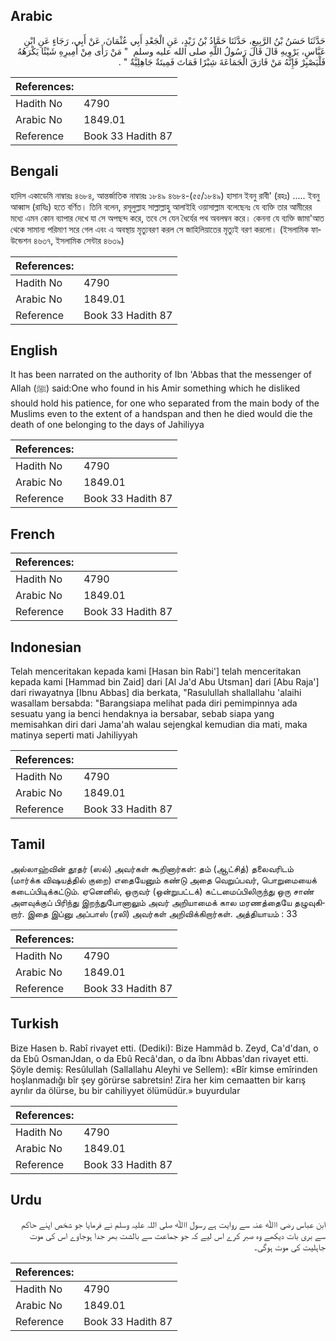 ## Arabic


<div dir="rtl" lang="ar" style={{fontSize:'larger',backgroundColor:'#f8f9fa',padding:20}}>
حَدَّثَنَا حَسَنُ بْنُ الرَّبِيعِ، حَدَّثَنَا حَمَّادُ بْنُ زَيْدٍ، عَنِ الْجَعْدِ أَبِي عُثْمَانَ، عَنْ أَبِي، رَجَاءٍ عَنِ ابْنِ عَبَّاسٍ، يَرْوِيهِ قَالَ قَالَ رَسُولُ اللَّهِ صلى الله عليه وسلم ‏ "‏ مَنْ رَأَى مِنْ أَمِيرِهِ شَيْئًا يَكْرَهُهُ فَلْيَصْبِرْ فَإِنَّهُ مَنْ فَارَقَ الْجَمَاعَةَ شِبْرًا فَمَاتَ فَمِيتَةٌ جَاهِلِيَّةٌ ‏"‏ ‏.‏
</div>
<div style={{backgroundColor:'#f8f9fa',padding:20, marginBottom: 10}}><table> <thead> <tr> <th>References:</th> <th></th> </tr> </thead> <tbody><tr><td>Hadith No</td><td>4790</td></tr><tr><td>Arabic No</td><td>1849.01</td></tr><tr><td>Reference</td><td>Book 33 Hadith 87</td></tr></tbody></table></div>

## Bengali


<div dir="ltr" lang="bn" style={{fontSize:'larger',backgroundColor:'#f8f9fa',padding:20}}>
হাদিস একাডেমি নাম্বারঃ ৪৬৮৪, আন্তর্জাতিক নাম্বারঃ ১৮৪৯ ৪৬৮৪-(৫৫/১৮৪৯) হাসান ইবনু রাবী' (রহঃ) ..... ইবনু আব্বাস (রাযিঃ) হতে বর্ণিত। তিনি বলেন, রসূলুল্লাহ সাল্লাল্লাহু আলাইহি ওয়াসাল্লাম বলেছেনঃ যে ব্যক্তি তার আমীরের মধ্যে এমন কোন ব্যাপার দেখে যা সে অপছন্দ করে, তবে সে যেন ধৈর্যের পথ অবলম্বন করে। কেননা যে ব্যক্তি জামা'আত থেকে সামান্য পরিমাণ সরে গেল এবং এ অবস্থায় মৃত্যুবরণ করল সে জাহিলিয়াতের মৃত্যুই বরণ করলো। (ইসলামিক ফাউন্ডেশন ৪৬৩৭, ইসলামিক সেন্টার ৪৬৩৯)
</div>
<div style={{backgroundColor:'#f8f9fa',padding:20, marginBottom: 10}}><table> <thead> <tr> <th>References:</th> <th></th> </tr> </thead> <tbody><tr><td>Hadith No</td><td>4790</td></tr><tr><td>Arabic No</td><td>1849.01</td></tr><tr><td>Reference</td><td>Book 33 Hadith 87</td></tr></tbody></table></div>

## English


<div dir="ltr" lang="en" style={{fontSize:'larger',backgroundColor:'#f8f9fa',padding:20}}>
It has been narrated on the authority of Ibn 'Abbas that the messenger of Allah (ﷺ) said:One who found in his Amir something which he disliked should hold his patience, for one who separated from the main body of the Muslims even to the extent of a handspan and then he died would die the death of one belonging to the days of Jahiliyya
</div>
<div style={{backgroundColor:'#f8f9fa',padding:20, marginBottom: 10}}><table> <thead> <tr> <th>References:</th> <th></th> </tr> </thead> <tbody><tr><td>Hadith No</td><td>4790</td></tr><tr><td>Arabic No</td><td>1849.01</td></tr><tr><td>Reference</td><td>Book 33 Hadith 87</td></tr></tbody></table></div>

## French


<div dir="ltr" lang="fr" style={{fontSize:'larger',backgroundColor:'#f8f9fa',padding:20}}>

</div>
<div style={{backgroundColor:'#f8f9fa',padding:20, marginBottom: 10}}><table> <thead> <tr> <th>References:</th> <th></th> </tr> </thead> <tbody><tr><td>Hadith No</td><td>4790</td></tr><tr><td>Arabic No</td><td>1849.01</td></tr><tr><td>Reference</td><td>Book 33 Hadith 87</td></tr></tbody></table></div>

## Indonesian


<div dir="ltr" lang="id" style={{fontSize:'larger',backgroundColor:'#f8f9fa',padding:20}}>
Telah menceritakan kepada kami [Hasan bin Rabi'] telah menceritakan kepada kami [Hammad bin Zaid] dari [Al Ja'd Abu Utsman] dari [Abu Raja'] dari riwayatnya [Ibnu Abbas] dia berkata, "Rasulullah shallallahu 'alaihi wasallam bersabda: "Barangsiapa melihat pada diri pemimpinnya ada sesuatu yang ia benci hendaknya ia bersabar, sebab siapa yang memisahkan diri dari Jama'ah walau sejengkal kemudian dia mati, maka matinya seperti mati Jahiliyyah
</div>
<div style={{backgroundColor:'#f8f9fa',padding:20, marginBottom: 10}}><table> <thead> <tr> <th>References:</th> <th></th> </tr> </thead> <tbody><tr><td>Hadith No</td><td>4790</td></tr><tr><td>Arabic No</td><td>1849.01</td></tr><tr><td>Reference</td><td>Book 33 Hadith 87</td></tr></tbody></table></div>

## Tamil


<div dir="ltr" lang="ta" style={{fontSize:'larger',backgroundColor:'#f8f9fa',padding:20}}>
அல்லாஹ்வின் தூதர் (ஸல்) அவர்கள் கூறினார்கள்: தம் (ஆட்சித்) தலைவரிடம் (மார்க்க விஷயத்தில் குறை) எதையேனும் கண்டு அதை வெறுப்பவர், பொறுமையைக் கடைப்பிடிக்கட்டும். ஏனெனில், ஒருவர் (ஒன்றுபட்டக்) கட்டமைப்பிலிருந்து ஒரு சாண் அளவுக்குப் பிரிந்து இறந்துபோனாலும் அவர் அறியாமைக் கால மரணத்தையே தழுவுகிறார். இதை இப்னு அப்பாஸ் (ரலி) அவர்கள் அறிவிக்கிறார்கள். அத்தியாயம் : 33
</div>
<div style={{backgroundColor:'#f8f9fa',padding:20, marginBottom: 10}}><table> <thead> <tr> <th>References:</th> <th></th> </tr> </thead> <tbody><tr><td>Hadith No</td><td>4790</td></tr><tr><td>Arabic No</td><td>1849.01</td></tr><tr><td>Reference</td><td>Book 33 Hadith 87</td></tr></tbody></table></div>

## Turkish


<div dir="ltr" lang="tr" style={{fontSize:'larger',backgroundColor:'#f8f9fa',padding:20}}>
Bize Hasen b. Rabî rivayet etti. (Dediki): Bize Hammâd b. Zeyd, Ca'd'dan, o da Ebû OsmanJdan, o da Ebû Recâ'dan, o da îbnı Abbas'dan rivayet etti. Şöyle demiş: Resûlullah (Sallallahu Aleyhi ve Sellem): «Bîr kimse emîrinden hoşlanmadığı bîr şey görürse sabretsin! Zira her kim cemaatten bir karış ayrılır da ölürse, bu bir cahiliyyet ölümüdür.» buyurdular
</div>
<div style={{backgroundColor:'#f8f9fa',padding:20, marginBottom: 10}}><table> <thead> <tr> <th>References:</th> <th></th> </tr> </thead> <tbody><tr><td>Hadith No</td><td>4790</td></tr><tr><td>Arabic No</td><td>1849.01</td></tr><tr><td>Reference</td><td>Book 33 Hadith 87</td></tr></tbody></table></div>

## Urdu


<div dir="rtl" lang="ur" style={{fontSize:'larger',backgroundColor:'#f8f9fa',padding:20}}>
ابن عباس رضی اﷲ عنہ سے روایت ہے رسول اﷲ صلی ‌اللہ ‌علیہ ‌وسلم نے فرمایا جو شخص اپنے حاکم سے بری بات دیکھے وہ صبر کرے اس لیے کہ جو جماعت سے بالشت بھر جدا ہوجاوے اس کی موت جاہلیت کی موت ہوگی۔
</div>
<div style={{backgroundColor:'#f8f9fa',padding:20, marginBottom: 10}}><table> <thead> <tr> <th>References:</th> <th></th> </tr> </thead> <tbody><tr><td>Hadith No</td><td>4790</td></tr><tr><td>Arabic No</td><td>1849.01</td></tr><tr><td>Reference</td><td>Book 33 Hadith 87</td></tr></tbody></table></div>